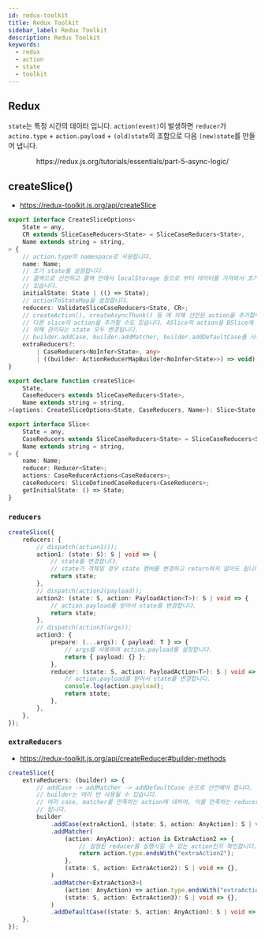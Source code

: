 ```yaml
---
id: redux-toolkit
title: Redux Toolkit
sidebar_label: Redux Toolkit
description: Redux Toolkit
keywords:
  - redux
  - action
  - state
  - toolkit
---
```



## Redux

`state`는 특정 시간의 데이터 입니다. `action(event)`이 발생하면 `reducer`가 `actino.type` + `action.payload` + `(old)state`의 조합으로 다음 `(new)state`를 만들어 냅니다.

<center>
	<Image img={require("@site/static/img/lang/javascript/redux/redux-thunk.gif")} width={750} />
</center>
<center>https://redux.js.org/tutorials/essentials/part-5-async-logic/</center>

## createSlice()

- https://redux-toolkit.js.org/api/createSlice

```typescript
export interface CreateSliceOptions<
	State = any,
	CR extends SliceCaseReducers<State> = SliceCaseReducers<State>,
	Name extends string = string,
> {
	// action.type의 namespace로 사용됩니다.
	name: Name;
	// 초기 state를 설정합니다.
	// 콜백으로 선언하고 콜백 안에서 localStorage 등으로 부터 데이터를 가져와서 초기 state를 완성할 수
	// 있습니다.
	initialState: State | (() => State);
	// actionToStateMap을 설정합니다.
	reducers: ValidateSliceCaseReducers<State, CR>;
	// createAction(), createAsyncThunk() 등 에 의해 선언된 action을 추가합니다.
	// 다른 slice의 action을 추가할 수도 있습니다. ASlice의 action을 BSlice에 등록한 경우 두 slice에
	// 의해 관리되는 state 모두 변경됩니다.
	// builder.addCase, builder.addMatcher, builder.addDefaultCase를 사용하는 것이 편합니다.
	extraReducers?:
		| CaseReducers<NoInfer<State>, any>
		| ((builder: ActionReducerMapBuilder<NoInfer<State>>) => void);
}

export declare function createSlice<
	State,
	CaseReducers extends SliceCaseReducers<State>,
	Name extends string = string,
>(options: CreateSliceOptions<State, CaseReducers, Name>): Slice<State, CaseReducers, Name>;
```

```typescript
export interface Slice<
	State = any,
	CaseReducers extends SliceCaseReducers<State> = SliceCaseReducers<State>,
	Name extends string = string,
> {
	name: Name;
	reducer: Reducer<State>;
	actions: CaseReducerActions<CaseReducers>;
	caseReducers: SliceDefinedCaseReducers<CaseReducers>;
	getInitialState: () => State;
}
```

### `reducers`

```typescript
createSlice({
	reducers: {
		// dispatch(action1());
		action1: (state: S): S | void => {
			// state를 변경합니다.
			// state가 객체일 경우 state 멤버를 변경하고 return하지 않아도 됩니다.
			return state;
		},
		// dispatch(action2(payload));
		action2: (state: S, action: PayloadAction<T>): S | void => {
			// action.payload를 받아서 state를 변경합니다.
			return state;
		},
		// dispatch(action3(args));
		action3: {
			prepare: (...args): { payload: T } => {
				// args를 사용하여 action.payload를 설정합니다.
				return { payload: {} };
			},
			reducer: (state: S, action: PayloadAction<T>): S | void => {
				// action.payload를 받아서 state를 변경합니다.
				console.log(action.payload);
				return state;
			},
		},
	},
});
```

### `extraReducers`

- https://redux-toolkit.js.org/api/createReducer#builder-methods

```typescript
createSlice({
	extraReducers: (builder) => {
		// addCase -> addMatcher -> addDefaultCase 순으로 선언해야 합니다.
		// builder는 여러 번 사용될 수 있습니다.
		// 여러 case, matcher를 만족하는 action에 대하여, 이를 만족하는 reducer는 선언된 순서로 모두 호출
		// 됩니다.
		builder
			.addCase(extraAction1, (state: S, action: AnyAction): S | void => {})
			.addMatcher(
				(action: AnyAction): action is ExtraAction2 => {
					// 설정된 reducer를 실행시킬 수 있는 action인지 확인합니다.
					return action.type.endsWith("extraAction2");
				},
				(state: S, action: ExtraAction2): S | void => {},
			)
			.addMatcher<ExtraAction3>(
				(action: AnyAction) => action.type.endsWith("extraAction3"),
				(state: S, action: ExtraAction3): S | void => {},
			)
			.addDefaultCase((state: S, action: AnyAction): S | void => {});
	},
});
```
